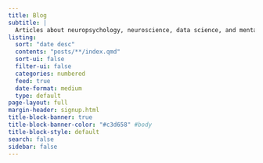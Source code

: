 ```yaml
---
title: Blog
subtitle: |
  Articles about neuropsychology, neuroscience, data science, and mental health
listing:
  sort: "date desc"
  contents: "posts/**/index.qmd"
  sort-ui: false
  filter-ui: false
  categories: numbered
  feed: true
  date-format: medium
  type: default
page-layout: full
margin-header: signup.html
title-block-banner: true
title-block-banner-color: "#c3d658" #body
title-block-style: default
search: false
sidebar: false
---
```


